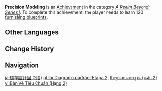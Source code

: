 {{Achievement Infobox
|title        = Precision Modeling
|id           = 81069
|order id     = 1070
|category     = A Realm Beyond: Series I
|description  = Learn 120 [[Furnishing Blueprints|furnishing blueprints]].
|requirements = 
|primogems    = 10
|tracking     = Tracks the total number of blueprints learned.
|topic        = 
|set          = Precision Modeling
|tier         = 2
|tiers_total  = 3
}}
'''Precision Modeling''' is an [[Achievement]] in the category ''[[A Realm Beyond: Series I]]''. To complete this achievement, the player needs to learn 120 [[Furnishing Blueprints|furnishing blueprints]].
<!--
==Trivia==

==Video Guides==
{{EVT
|video1   = 
|caption1 = 
}}
-->
==Other Languages==
{{Transclude|Precision Modeling|Other Languages}}

==Change History==
{{Change History|1.5}}
<!--
==References==
{{Reflist}}
-->
==Navigation==
{{Achievement Navbox}}

[[ja:標準設計図 (2段)]]
[[pt-br:Diagrama padrão (Etapa 2)]]
[[th:รูปแบบมาตรฐาน (ระดับ 2)]]
[[vi:Bản Vẽ Tiêu Chuẩn (Hạng 2)]]